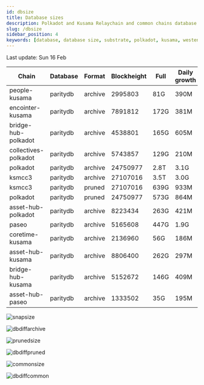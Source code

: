 ```yaml
---
id: dbsize
title: Database sizes
description: Polkadot and Kusama Relaychain and common chains database sizes
slug: /dbsize
sidebar_position: 4
keywords: [database, database size, substrate, polkadot, kusama, westend]
---
```



Last update: Sun 16 Feb

| Chain    | Database   | Format | Blockheight | Full         | Daily growth |
| ------------------------| ----------- | -------- | ------- | ---------- | ----- | 
| people-kusama | paritydb | archive | 2995803 | 81G | 390M |
| encointer-kusama | paritydb | archive | 7891812 | 172G | 381M |
| bridge-hub-polkadot | paritydb | archive | 4538801 | 165G | 605M |
| collectives-polkadot | paritydb | archive | 5743857 | 129G | 210M |
| polkadot | paritydb | archive | 24750977 | 2.8T | 3.1G |
| ksmcc3 | paritydb | archive | 27107016 | 3.5T | 3.0G |
| ksmcc3 | paritydb | pruned | 27107016 | 639G | 933M |
| polkadot | paritydb | pruned | 24750977 | 573G | 864M |
| asset-hub-polkadot | paritydb | archive | 8223434 | 263G | 421M |
| paseo | paritydb | archive | 5165608 | 447G | 1.9G |
| coretime-kusama | paritydb | archive | 2136960 | 56G | 186M |
| asset-hub-kusama | paritydb | archive | 8806400 | 262G | 297M |
| bridge-hub-kusama | paritydb | archive | 5152672 | 146G | 409M |
| asset-hub-paseo | paritydb | archive | 1333502 | 35G | 195M |

![snapsize](/img/archivesize.png)

![dbdiffarchive](/img/dbdiffrelay.png)

![prunedsize](/img/prunedsize.png)

![dbdiffpruned](/img/dbdiffpruned.png)

![commonsize](/img/commonsize.png)

![dbdiffcommon](/img/dbdiffcommon.png)
